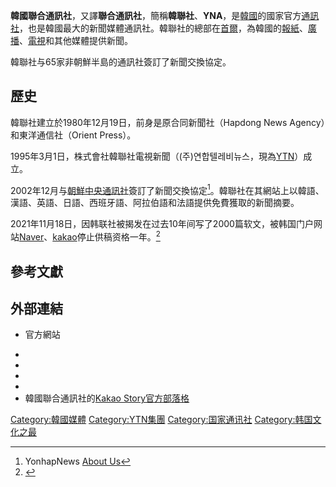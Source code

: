 {{NoteTA
|1=zh-hans:软文; zh-tw:業配新聞; zh-hk:;
}}

{{多個問題|
{{第一手来源}}
{{Refimprove|time=2021-11-09T11:28:44+00:00}}
}}
{{Infobox company
| name = 韓國聯合通訊社<br />'''{{lang|ko|연합뉴스}}'''
| name_en     = Yonhap News Agency
| image = File:Yonhapnewstv.jpg
| logo       = YNA Korea logo.svg
| type = [[日报|日报]]
| foundation = 1980年12月19日
| location = [[韓國|韓國]][[首爾|首爾]][[鐘路區|鐘路區]]栗谷路2街25號聯合新聞大樓（壽松洞）
| key_people = 朴浩昌
| capital = [[韓圓|韓圓]]19.82億元 <small>（2015年12月）</small>
| revenue = [[韓圓|韓圓]]2324.05億元 <small>（2015年）</small>
| net_income = [[韓圓|韓圓]]42.61億元 <small>（2015年）</small>
| major_shareholder = * {{link-ko|新聞通信進興會|뉴스통신진흥회}} 30.77%
* [[韓國放送公社|韓國放送公社]] 27.78%
* [[文化廣播公司|文化廣播公司]] 22.30%
* 其他 19.15%
| num_employees = 796名 <small>（2015年12月）</small>
| homepage = {{URL|http://www.yonhapnews.co.kr/}}<br />{{URL|https://cn.yna.co.kr/index}}(中文)
}}
{{koreanname|
hangul=연합뉴스 (주)|
hanja=聯合뉴스 (株)|
rr=Yeonhap Nyuseu (Ju)|
mr=Yŏnhap Nyusŭ (Chu)|
}}

'''韓國聯合通訊社'''，又譯'''聯合通訊社'''，簡稱'''韓聯社'''、'''YNA'''，是[[韓國|韓國]]的國家官方[[通訊社|通訊社]]，也是韓國最大的新聞媒體通訊社。韓聯社的總部在[[首爾|首爾]]，為韓國的[[報紙|報紙]]、[[廣播|廣播]]、[[電視|電視]]和其他媒體提供新聞。

韓聯社与65家非朝鮮半島的通訊社簽訂了新聞交換協定。

==歷史==
韓聯社建立於1980年12月19日，前身是原合同新聞社（Hapdong News Agency）和東洋通信社（Orient Press）。

1995年3月1日，株式會社韓聯社電視新聞（(주)연합텔레비뉴스，現為[[YTN|YTN]]）成立。

2002年12月与[[朝鮮中央通訊社|朝鮮中央通訊社]]簽訂了新聞交換協定<ref>YonhapNews [https://en.yna.co.kr/aboutus/history About Us]</ref>。韓聯社在其網站上以韓語、漢語、英語、日語、西班牙語、阿拉伯語和法語提供免費獲取的新聞摘要。

2021年11月18日，因韩联社被揭发在过去10年间写了2000篇软文，被韩国门户网站[[Naver|Naver]]、[[kakao|kakao]]停止供稿资格一年。<ref>{{Cite web|url= https://n.news.naver.com/mnews/article/437/0000280720|title= 연합뉴스, 포털에서 퇴출…"10년간 광고성 기사 2000건"|date= 2021-11-12}}</ref>

==參考文獻==
<references/>

==外部連結==
*{{official|https://cn.yna.co.kr/}} {{Wayback|url=http://www.yonhapnews.co.kr/ |date=20070323113217 }}官方網站{{zh-cn}}{{zh-tw}}{{ko}}{{en}}{{ja}}{{es}}{{fr}}{{ar}}
*{{facebook|yonhapcn}}{{zh-cn}}
*{{twitter|yonhapcn}}{{zh-cn}}
*{{instagram|yonhap_news}}{{ko}}
*{{weibo|yonhapcn}}{{zh-cn}}
*韓國聯合通訊社的[https://story.kakao.com/ch/yonhapmedia Kakao Story官方部落格] {{Wayback|url=https://story.kakao.com/ch/yonhapmedia |date=20180207191700 }}

{{Authority control}}
[[Category:韓國媒體|Category:韓國媒體]]
[[Category:YTN集團|Category:YTN集團]]
[[Category:国家通讯社|Category:国家通讯社]]
[[Category:韩国文化之最|Category:韩国文化之最]]